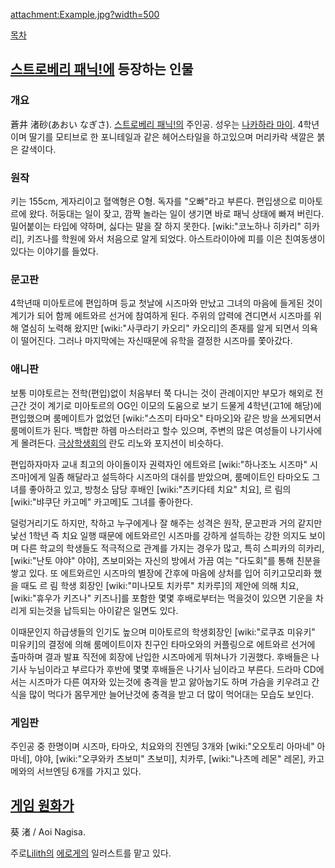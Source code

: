 attachment:Example.jpg?width=500

[[목차]]
== [[스트로베리 패닉!]]에 등장하는 인물 ==
=== 개요 ===
蒼井 渚砂(あおい なぎさ). [[스트로베리 패닉!]]의 주인공. 성우는 [[나카하라 마이]].
4학년이며 딸기를 모티브로 한 포니테일과 같은 헤어스타일을 하고있으며 머리카락 색깔은 붉은 갈색이다. 

=== 원작 ===
키는 155cm, 게자리이고 혈액형은 O형. 독자를 "오빠"라고 부른다. 편입생으로 미아토르에 왔다. 허둥대는 일이 잦고, 깜짝 놀라는 일이 생기면 바로 패닉 상태에 빠져 버린다. 밀어붙이는 타입에 약하며, 싫다는 말을 잘 하지 못한다. [wiki:"코노하나 히카리" 히카리], 키즈나를 학원에 와서 처음으로 알게 되었다. 아스트라이아에 피를 이은 친여동생이 있다는 이야기를 들었다.

=== 문고판 === 
4학년때 미아토르에 편입하며 등교 첫날에 시즈마와 만났고 그녀의 마음에 들게된 것이 계기가 되어 함께 에트와르 선거에 참여하게 된다. 주위의 압력에 견디면서 시즈마를 위해 열심히 노력해 왔지만 [wiki:"사쿠라기 카오리" 카오리]의 존재를 알게 되면서 의욕이 떨어진다. 그러나 마지막에는 자신때문에 유학을 결정한 시즈마를 쫓아갔다.

=== 애니판 ===
보통 미야토르는 전학(편입)없이 처음부터 쭉 다니는 것이 관례이지만 부모가 해외로 전근간 것이 계기로 미아토르의 OG인 이모의 도움으로 보기 드물게 4학년(고1에 해당)에 편입했으며 룸메이트가 없었던 [wiki:"스즈미 타마오" 타마오]와 같은 방을 쓰게되면서 룸메이트가 된다. 백합판 하렘 마스터라고 할수 있으며, 주변의 많은 여성들이 나기사에게 몰려든다. [[극상학생회]]의 란도 리노와 포지션이 비슷하다. 

편입하자마자 교내 최고의 아이돌이자 권력자인 에트와르 [wiki:"하나조노 시즈마" 시즈마]에게 일좀 해달라고 설득하다 시즈마의 대쉬를 받았으며, 룸메이트인 타마오도 그녀를 좋아하고 있고, 방청소 담당 후배인 [wiki:"츠키다테 치요" 치요], 르 림의 [wiki:"뱌쿠단 카고메" 카고메]도 그녀를 좋아한다.

덜렁거리기도 하지만, 착하고 누구에게나 잘 해주는 성격은 원작, 문고판과 거의 같지만 낯선 1학년 즉 치요 일행 때문에 에트와르인 시즈마를 강하게 설득하는 강한 의지도 보이며 다른 학교의 학생들도 적극적으로 관계를 가지는 경우가 많고, 특히 스피카의 히카리, [wiki:"난토 야야" 야야], 츠보미와는 자신의 방에서 가끔 여는 "다도회"를 통해 친분을 쌓고 있다. 또 에트와르인 시즈마의 별장에 간후에 마음에 상처를 입어 히키고모리화 했을 때도 르 림 학생 회장인 [wiki:"미나모토 치카루" 치카루]의 제안에 의해 치요, [wiki:"휴우가 키즈나" 키즈나]를 포함한 몇몇 후배로부터는 먹을것이 있으면 기운을 차리게 되는것을 납득되는 아이같은 일면도 있다. 

이때문인지 하급생들의 인기도 높으며 미아토르의 학생회장인 [wiki:"로쿠죠 미유키" 미유키]의 결정에 의해 룸메이트이자 친구인 타마오와의 커플링으로 에트와르 선거에 출마하며 결과 발표 직전에 회장에 난입한 시즈마에게 뛰쳐나가 기권했다. 후배들은 나기사 누님이라고 부르다가 후반에 몇몇 후배들은 나기사 님이라고 부른다. 드라마 CD에서는 시즈마가 다른 여자와 있는것에 충격을 받고 앓아눕기도 하며 가슴을 키우려고 간식을 많이 먹다가 몸무게만 늘어난것에 충격을 받고 더 많이 먹어대는 모습도 보인다.

=== 게임판 ===
주인공 중 한명이며 시즈마, 타마오, 치요와의 진엔딩 3개와 [wiki:"오오토리 아마네" 아마네], 야야, [wiki:"오쿠와카 츠보미" 츠보미], 치카루, [wiki:"나츠메 레몬" 레몬], 카고메와의 서브엔딩 6개를 가지고 있다.

== [[게임 원화가]] ==
葵 渚 / Aoi Nagisa.

주로[[Lilith]]의 [[에로게]]의 일러스트를 맡고 있다.
